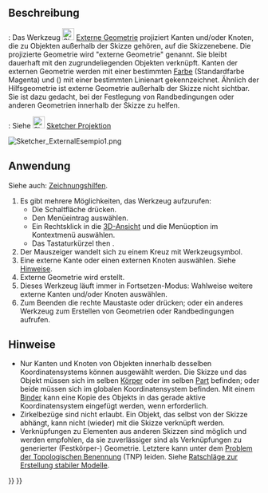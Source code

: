 <languages/>

{{Docnav/de
|
|
|[[Sketcher_Workbench/de|Sketcher]]
|IconL=
|IconR=
|IconC=Workbench_Sketcher.svg
}}

{{VeryImportantMessage|This tool is obsolete, it is not available in {{VersionPlus|1.1}}. Use [[Sketcher_Projection|Sketcher Projection]] or [[Sketcher_Intersection|Sketcher Intersection]] instead.}}

{{GuiCommand/de
|Name=Sketcher External
|Name/de=Sketcher ExterneGeometrie
|MenuLocation=Skizze → Sketcher-Werkzeuge → Externe Geometrie erstellen
|Workbenches=[[Sketcher_Workbench/de|Sketcher]]
|Shortcut={{KEY|G}} {{KEY|X}}
|SeeAlso=[[Sketcher_ToggleConstruction/de|Sketcher UmschalterKonstruktion]]
}}

<span id="Description"></span>
==Beschreibung==

{{VersionMinus/de|1.0}}: Das Werkzeug [[Image:Sketcher_External.svg|24px]] [[Sketcher_External/de|Externe Geometrie]] projiziert Kanten und/oder Knoten, die zu Objekten außerhalb der Skizze gehören, auf die Skizzenebene. Die projizierte Geometrie wird "externe Geometrie" genannt. Sie bleibt dauerhaft mit den zugrundeliegenden Objekten verknüpft. Kanten der externen Geometrie werden mit einer bestimmten [[Sketcher_Preferences/de#Erscheinungsbild|Farbe]] (Standardfarbe Magenta) und ({{Version/de|1.0}}) mit einer bestimmten Linienart gekennzeichnet. Ähnlich der Hilfsgeometrie ist externe Geometrie außerhalb der Skizze nicht sichtbar. Sie ist dazu gedacht, bei der Festlegung von Randbedingungen oder anderen Geometrien innerhalb der Skizze zu helfen.

{{VersionPlus/de|1.1}}: Siehe [[Image:Sketcher_Projection.svg|24px]] [[Sketcher_Projection/de|Sketcher Projektion]]

[[Image:Sketcher_ExternalEsempio1.png]]
{{Caption|Die zwei magentafarbenen Linien sind externe Geometrie, die mit Kanten eines vorhandene [[PartDesign_Pad/de|Blocks]] verknüpft sind. Sie werden eingesetzt, um die Kreise festzulegen.}}

<span id="Usage"></span>
==Anwendung==

Siehe auch: [[Sketcher_Workbench/de#Zeichnungshilfen|Zeichnungshilfen]].

# Es gibt mehrere Möglichkeiten, das Werkzeug aufzurufen:
#* Die Schaltfläche {{Button|[[Image:Sketcher_External.svg|16px]] [[Sketcher_External/de|Externe Geometrie erstellen]]}} drücken.
#* Den Menüeintrag {{MenuCommand|Skizze → Sketcher-Werkzeuge → [[Image:Sketcher_External.svg|16px]] Externe Geometrie erstellen}} auswählen.
#* Ein Rechtsklick in die [[3D_view/de|3D-Ansicht]] und die Menüoption {{MenuCommand|[[Image:Sketcher_External.svg|16px]] Externe Geometrie erstellen}} im Kontextmenü auswählen.
#* Das Tastaturkürzel {{KEY|G}} then {{KEY|X}}.
# Der Mauszeiger wandelt sich zu einem Kreuz mit Werkzeugsymbol.
# Eine externe Kante oder einen externen Knoten auswählen. Siehe [[#Hinweise|Hinweise]].
# Externe Geometrie wird erstellt.
# Dieses Werkzeug läuft immer in Fortsetzen-Modus: Wahlweise weitere externe Kanten und/oder Knoten auswählen.
# Zum Beenden die rechte Maustaste oder {{KEY|Esc}} drücken; oder ein anderes Werkzeug zum Erstellen von Geometrien oder Randbedingungen aufrufen.

<span id="Notes"></span>
==Hinweise==

* Nur Kanten und Knoten von Objekten innerhalb desselben Koordinatensystems können ausgewählt werden. Die Skizze und das Objekt müssen sich im selben [[PartDesign_Body/de|Körper]] oder im selben [[Std_Part/de|Part]] befinden; oder beide müssen sich im globalen Koordinatensystem befinden. Mit einem [[PartDesign_SubShapeBinder/de|Binder]] kann eine Kopie des Objekts in das gerade aktive Koordinatensystem eingefügt werden, wenn erforderlich.
* Zirkelbezüge sind nicht erlaubt. Ein Objekt, das selbst von der Skizze abhängt, kann nicht (wieder) mit die Skizze verknüpft werden.
* Verknüpfungen zu Elementen aus anderen Skizzen sind möglich und werden empfohlen, da sie zuverlässiger sind als Verknüpfungen zu generierter (Festkörper-) Geometrie. Letztere kann unter dem [[Topological_naming_problem/de|Problem der Topologischen Benennung]] (TNP) leiden. Siehe [[Feature_editing/de#Ratschläge_zur_Erstellung_stabiler_Modelle|Ratschläge zur Erstellung stabiler Modelle]].


{{Docnav/de
|
|
|[[Sketcher_Workbench/de|Sketcher]]
|IconL=
|IconR=
|IconC=Workbench_Sketcher.svg
}}

{{Sketcher_Tools_navi{{#translation:}}}}
{{Userdocnavi{{#translation:}}}}